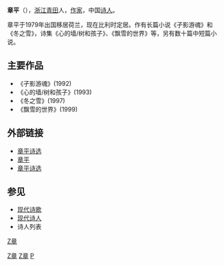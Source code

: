 {{for|秦末汉初人物章平|章平 (秦国)}}
'''章平'''（{{bd|1958年|||catIdx=Z章}}），[[浙江|浙江]][[青田|青田]]人，[[作家|作家]]，中国[[诗人|诗人]]。

章平于1979年出国移居荷兰，现在比利时定居。作有长篇小说《孑影游魂》和《冬之雪》，诗集《心的墙/树和孩子》、《飘雪的世界》等，另有数十篇中短篇小说。

==主要作品==
*《孑影游魂》(1992)
*《心的墙/树和孩子》(1993)
*《冬之雪》(1997)
*《飘雪的世界》(1999)

==外部链接==
*[https://web.archive.org/web/20061012215527/http://www.chinapoet.net/yuanchuan/zhangpin/ 章平诗选]
*[https://web.archive.org/web/20070214001301/http://300shige.byethost10.com/9115_zhangping.html 章平]
*[https://web.archive.org/web/20070311003649/http://vip2.6to23.com/sgdq/zhangping.htm 章平诗选]

==参见==
*[[现代诗歌|现代诗歌]]
*[[现代诗人|现代诗人]]
*诗人列表
{{China-writer-stub}}
{{wikisource}}
[[category:中國新詩作家|Z章]]
[[Category:中華人民共和國小說家|Z章]]
[[Category:丽水人|Z章]]
[[Category:章姓|P]]